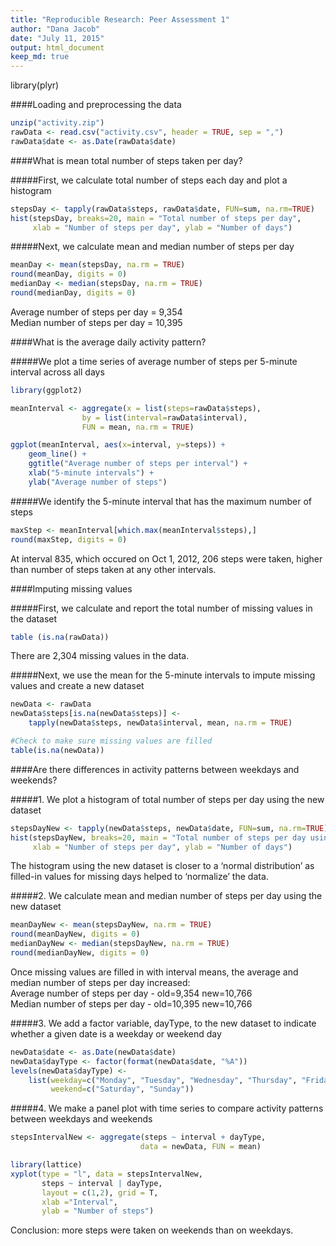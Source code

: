 ```yaml
---
title: "Reproducible Research: Peer Assessment 1"
author: "Dana Jacob"
date: "July 11, 2015"
output: html_document
keep_md: true
---
```


library(plyr)

####Loading and preprocessing the data

```r
unzip("activity.zip")
rawData <- read.csv("activity.csv", header = TRUE, sep = ",")
rawData$date <- as.Date(rawData$date)    
```
    
####What is mean total number of steps taken per day?

#####First, we calculate total number of steps each day and plot a histogram

```r
stepsDay <- tapply(rawData$steps, rawData$date, FUN=sum, na.rm=TRUE)
hist(stepsDay, breaks=20, main = "Total number of steps per day",
     xlab = "Number of steps per day", ylab = "Number of days")
```

#####Next, we calculate mean and median number of steps per day

```r
meanDay <- mean(stepsDay, na.rm = TRUE)
round(meanDay, digits = 0)
medianDay <- median(stepsDay, na.rm = TRUE)
round(medianDay, digits = 0)
```

Average number of steps per day = 9,354  
Median number of steps per day = 10,395

####What is the average daily activity pattern?

#####We plot a time series of average number of steps per 5-minute interval across all days

```r
library(ggplot2)

meanInterval <- aggregate(x = list(steps=rawData$steps),
                by = list(interval=rawData$interval), 
                FUN = mean, na.rm = TRUE)

ggplot(meanInterval, aes(x=interval, y=steps)) + 
    geom_line() +
    ggtitle("Average number of steps per interval") +
    xlab("5-minute intervals") +
    ylab("Average number of steps")
```

#####We identify the 5-minute interval that has the maximum number of steps

```r
maxStep <- meanInterval[which.max(meanInterval$steps),]
round(maxStep, digits = 0)
```

At interval 835, which occured on Oct 1, 2012, 206 steps were taken, higher than number of steps taken at any other intervals. 

####Imputing missing values

#####First, we calculate and report the total number of missing values in the dataset 

```r
table (is.na(rawData))
```

There are 2,304 missing values in the data. 

#####Next, we use the mean for the 5-minute intervals to impute missing values and create a new dataset

```r
newData <- rawData
newData$steps[is.na(newData$steps)] <- 
    tapply(newData$steps, newData$interval, mean, na.rm = TRUE)

#Check to make sure missing values are filled
table(is.na(newData))
```

####Are there differences in activity patterns between weekdays and weekends?

#####1. We plot a histogram of total number of steps per day using the new dataset

```r
stepsDayNew <- tapply(newData$steps, newData$date, FUN=sum, na.rm=TRUE)
hist(stepsDayNew, breaks=20, main = "Total number of steps per day using new dataset",
     xlab = "Number of steps per day", ylab = "Number of days")
```

The histogram using the new dataset is closer to a 'normal distribution' as filled-in values for missing days helped to 'normalize' the data.

#####2. We calculate mean and median number of steps per day using the new dataset

```r
meanDayNew <- mean(stepsDayNew, na.rm = TRUE)
round(meanDayNew, digits = 0)
medianDayNew <- median(stepsDayNew, na.rm = TRUE)
round(medianDayNew, digits = 0)
```

Once missing values are filled in with interval means, the average and median number of steps per day increased:  
Average number of steps per day - old=9,354 new=10,766  
Median number of steps per day - old=10,395 new=10,766

#####3. We add a factor variable, dayType, to the new dataset to indicate whether a given date is a weekday or weekend day

```r
newData$date <- as.Date(newData$date)
newData$dayType <- factor(format(newData$date, "%A"))
levels(newData$dayType) <- 
    list(weekday=c("Monday", "Tuesday", "Wednesday", "Thursday", "Friday"),
         weekend=c("Saturday", "Sunday"))
```

#####4. We make a panel plot with time series to compare activity patterns between weekdays and weekends

```r
stepsIntervalNew <- aggregate(steps ~ interval + dayType,
                             data = newData, FUN = mean)

library(lattice)
xyplot(type = "l", data = stepsIntervalNew,
       steps ~ interval | dayType,
       layout = c(1,2), grid = T,
       xlab ="Interval",
       ylab = "Number of steps")
```

Conclusion: more steps were taken on weekends than on weekdays.
